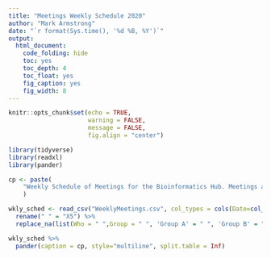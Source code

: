 ```yaml
---
title: "Meetings Weekly Schedule 2020"
author: "Mark Armstrong"
date: "`r format(Sys.time(), '%d %B, %Y')`"
output:
  html_document: 
    code_folding: hide
    toc: yes
    toc_depth: 4
    toc_float: yes
    fig_caption: yes
    fig_width: 8
---
```



```r
knitr::opts_chunk$set(echo = TRUE,
					  warning = FALSE, 
					  message = FALSE,
					  fig.align = "center")
```


```r
library(tidyverse)
library(readxl)
library(pander)
```

```r
cp <- paste(
    "Weekly Schedule of Meetings for the Bioinformatics Hub. Meetings are held the The Braggs 3.13/3.14 from 2:00pm to 3:30pm"
    )

wkly_sched <- read_csv("WeeklyMeetings.csv", col_types = cols(Date=col_date())) %>%
  rename(" " = "X5") %>%
  replace_na(list(Who = " ",Group = " ", 'Group A' = " ", 'Group B' = " ", 'Group C' = " ", ' ' = "|")) 

wkly_sched %>%
  pander(caption = cp, style="multiline", split.table = Inf)

```

